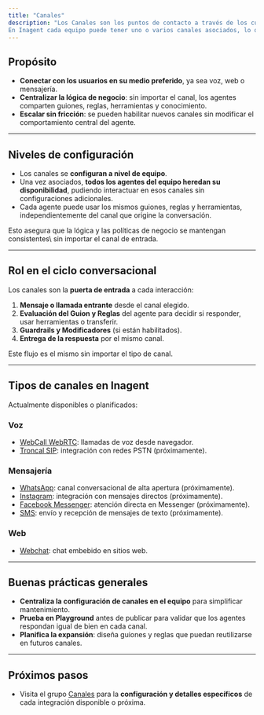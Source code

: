 ```yaml
---
title: "Canales"
description: "Los Canales son los puntos de contacto a través de los cuales los usuarios interactúan con los agentes virtuales.
En Inagent cada equipo puede tener uno o varios canales asociados, lo que permite una experiencia multicanal unificada."
---
```


## Propósito

- **Conectar con los usuarios en su medio preferido**, ya sea voz, web o mensajería.
- **Centralizar la lógica de negocio**: sin importar el canal, los agentes comparten guiones, reglas, herramientas y conocimiento.
- **Escalar sin fricción**: se pueden habilitar nuevos canales sin modificar el comportamiento central del agente.

---

## Niveles de configuración

- Los canales se **configuran a nivel de equipo**.
- Una vez asociados, **todos los agentes del equipo heredan su disponibilidad**, pudiendo interactuar en esos canales sin configuraciones adicionales.
- Cada agente puede usar los mismos guiones, reglas y herramientas, independientemente del canal que origine la conversación.

<info>
  Esto asegura que la lógica y las políticas de negocio se mantengan consistentes\
  sin importar el canal de entrada.
</info>

---

## Rol en el ciclo conversacional

Los canales son la **puerta de entrada** a cada interacción:

1. **Mensaje o llamada entrante** desde el canal elegido.
2. **Evaluación del Guion y Reglas** del agente para decidir si responder, usar herramientas o transferir.
3. **Guardrails y Modificadores** (si están habilitados).
4. **Entrega de la respuesta** por el mismo canal.

Este flujo es el mismo sin importar el tipo de canal.

---

## Tipos de canales en Inagent

Actualmente disponibles o planificados:

### Voz

- [WebCall WebRTC](../channels/voice/webcall-webrtc): llamadas de voz desde navegador.
- [Troncal SIP](../channels/voice/sip-trunk): integración con redes PSTN (próximamente).

### Mensajería

- [WhatsApp](../channels/whatsapp/setup): canal conversacional de alta apertura (próximamente).
- [Instagram](../channels/instagram/setup): integración con mensajes directos (próximamente).
- [Facebook Messenger](../channels/facebook-messenger/setup): atención directa en Messenger (próximamente).
- [SMS](../channels/sms/setup): envío y recepción de mensajes de texto (próximamente).

### Web

- [Webchat](../channels/webchat/setup): chat embebido en sitios web.

---

## Buenas prácticas generales

- **Centraliza la configuración de canales en el equipo** para simplificar mantenimiento.
- **Prueba en Playground** antes de publicar para validar que los agentes respondan igual de bien en cada canal.
- **Planifica la expansión**: diseña guiones y reglas que puedan reutilizarse en futuros canales.

---

## Próximos pasos

- Visita el grupo [Canales](/channels/overview) para la **configuración y detalles específicos** de cada integración disponible o próxima.